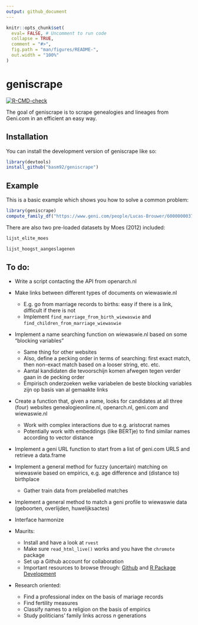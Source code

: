 ```yaml
---
output: github_document
---
```


<!-- README.md is generated from README.Rmd. Please edit that file -->

```r
knitr::opts_chunk$set(
  eval= FALSE, # Uncomment to run code
  collapse = TRUE,
  comment = "#>",
  fig.path = "man/figures/README-",
  out.width = "100%"
)
```

# geniscrape

<!-- badges: start -->
[![R-CMD-check](https://github.com/basm92/geniscrape/actions/workflows/R-CMD-check.yaml/badge.svg)](https://github.com/basm92/geniscrape/actions/workflows/R-CMD-check.yaml)
<!-- badges: end -->

The goal of geniscrape is to scrape genealogies and lineages from Geni.com in an efficient an easy way. 

## Installation

You can install the development version of geniscrape like so:

``` r
library(devtools)
install_github("basm92/geniscrape")
```

## Example

This is a basic example which shows you how to solve a common problem:

```r
library(geniscrape)
compute_family_df("https://www.geni.com/people/Lucas-Brouwer/6000000037332972722")
```

There are also two pre-loaded datasets by Moes (2012) included: 

```r
lijst_elite_moes

lijst_hoogst_aangeslagenen
```

## To do:

- Write a script contacting the API from openarch.nl
- Make links between different types of documents on wiewaswie.nl
  - E.g. go from marriage records to births: easy if there is a link, difficult if there is not
  - Implement `find_marriage_from_birth_wiewaswie` and `find_children_from_marriage_wiewaswie`
- Implement a name searching function on wiewaswie.nl based on some "blocking variables"
  - Same thing for other websites
  - Also, define a pecking order in terms of searching: first exact match, then non-exact match based on a looser string, etc. etc. 
  - Aantal kandidaten die tevoorschijn komen afwegen tegen verder gaan in de pecking order
  - Empirisch onderzoeken welke variabelen de beste blocking variables zijn op basis van al gemaakte links
- Create a function that, given a name, looks for candidates at all three (four) websites genealogieonline.nl, openarch.nl, geni.com and wiewaswie.nl
  - Work with complex interactions due to e.g. aristocrat names
  - Potentially work with embeddings (like BERTje) to find similar names according to vector distance
- Implement a geni URL function to start from a list of geni.com URLS and retrieve a data.frame
- Implement a general method for fuzzy (uncertain) matching on wiewaswie based on empirics, e.g. age difference and (distance to) birthplace
  - Gather train data from prelabelled matches
- Implement a general method to match a geni profile to wiewaswie data (geboorten, overlijden, huwelijksactes)
- Interface harmonize

- Maurits:
  - Install and have a look at `rvest`
  - Make sure `read_html_live()` works and you have the `chromote` package
  - Set up a Github account for collaboration
  - Important resources to browse through: [Github](https://floswald.github.io/ScPoProgramming/05-git.html#/title-slide) and [R Package Development](https://floswald.github.io/ScPoProgramming/05-git.html#/title-slide)
  
- Research oriented: 
  - Find a professional index on the basis of mariage records
  - Find fertility measures
  - Classify names to a religion on the basis of empirics
  - Study politicians' family links across $n$ generations
  
  

